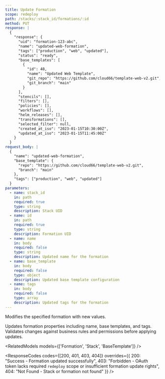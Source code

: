 ```yaml
---
title: Update Formation
scope: redeploy
path: /stacks/:stack_id/formations/:id
method: PUT
response: |
  {
    "response": {
      "uid": "formation-123-abc",
      "name": "updated-web-formation",
      "tags": ["production", "web", "updated"],
      "status": "ready",
      "base_templates": [
        {
          "id": 48,
          "name": "Updated Web Template",
          "git_repo": "https://github.com/cloud66/template-web-v2.git",
          "git_branch": "main"
        }
      ],
      "stencils": [],
      "filters": [],
      "policies": [],
      "workflows": [],
      "helm_releases": [],
      "transformations": [],
      "selected_filter": null,
      "created_at_iso": "2023-01-15T10:30:00Z",
      "updated_at_iso": "2023-01-15T11:45:00Z"
    }
  }
request_body: |
  {
    "name": "updated-web-formation",
    "base_template": {
      "repo": "https://github.com/cloud66/template-web-v2.git",
      "branch": "main"
    },
    "tags": ["production", "web", "updated"]
  }
parameters:
  - name: stack_id
    in: path
    required: true
    type: string
    description: Stack UID
  - name: id
    in: path
    required: true
    type: string
    description: Formation UID
  - name: name
    in: body
    required: false
    type: string
    description: Updated name for the formation
  - name: base_template
    in: body
    required: false
    type: object
    description: Updated base template configuration
  - name: tags
    in: body
    required: false
    type: array
    description: Updated tags for the formation
---
```


Modifies the specified formation with new values.

Updates formation properties including name, base templates, and tags. Validates changes against business rules and permissions before applying updates.

<RelatedModels models={['Formation', 'Stack', 'BaseTemplate']} />

<ResponseCodes 
  codes={[200, 401, 403, 404]}
  overrides={{
    200: "Success - Formation updated successfully",
    403: "Forbidden - OAuth token lacks required `redeploy` scope or insufficient formation update rights",
    404: "Not Found - Stack or formation not found"
  }}
/>